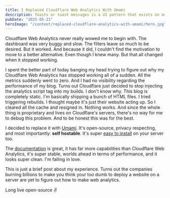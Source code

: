 ```yaml
---
title: I Replaced Cloudflare Web Analytics With Umami
description: Toasts or toast messages is a UI pattern that exists on most apps outthere. When we mention toasts in the web, the first instinct of most people is usually to reach for a library or an external package. I'm here to say that it's quite trivial to implement toasts in your web app.
pubDate: "2025-05-21"
heroImage: "/content/replaced-cloudflare-analytics-with-umami/hero.jpg"
---
```


Cloudflare Web Analytics never really wowed me to begin with. The dashboard was very buggy and slow. The filters leave so much to be desired. But it worked. And because it did, I couldn't find the motivation to move to a better alternative. Even though I knew many. But that all changed when it stopped working.

I spent the better part of today banging my head trying to figure out why my Cloudflare Web Analytics has stopped working all of a sudden. All the metrics suddenly went to zero. And I had no visibility regarding the performance of my blog. Turns out Cloudflare just decided to stop injecting the analytics script tag into my builds. I don't know why. This blog is completely static. I'm basically shipping a bunch of HTML files. I tried triggering rebuilds. I thought maybe it's just their website acting up. So I cleared all the cache and resigned in. Nothing works. And since the whole thing is proprietary and lives on Cloudflare's servers, there's no way for me to debug this problem. And to be honest this was for the best.

I decided to replace it with [Umami](https://umami.is/docs). It's open-source, privacy respecting, and most importantly: **self hostable**. It's super [easy to install](https://umami.is/docs/install#installing-with-docker) on your server too.

The [documentation](https://umami.is/docs) is great, it has far more capabilities than Cloudflare Web Analytics, it's super stable, worlds ahead in terms of performance, and it looks super clean. I'm falling in love.

This is just a brief post about my experience. Turns out the companies burning billions to make you think your too dumb to deploy a website on a server are yet to figure out how to make web analytics.

Long live open-source ✌️
